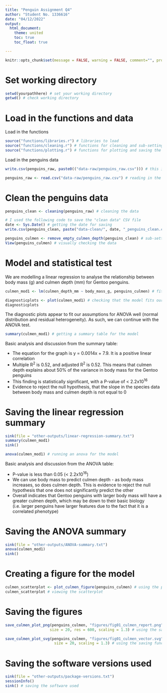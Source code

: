 ```yaml
---
title: "Penguin Assignment Q4"
author: "Student No. 1336616"
date: "04/12/2022"
output: 
  html_document:
    theme: united
    toc: true
    toc_float: true

---
```


```r
knitr::opts_chunk$set(message = FALSE, warning = FALSE, comment="", prompt=TRUE)
```

# Set working directory 
```r
setwd(yourpathhere) # set your working directory 
getwd() # check working directory 
```

# Load in the functions and data

Load in the functions

```r
source("functions/libraries.r") # libraries to load
source("functions/cleaning.r") # functions for cleaning and sub-setting the data
source("functions/plotting.r") # functions for plotting and saving the data
```

Load in the penguins data

```r
write.csv(penguins_raw, paste0(("data-raw/penguins_raw.csv"))) # this is the code I used to write the CSV
```

```r
penguins_raw <- read.csv("data-raw/penguins_raw.csv") # reading in the data
```

# Clean the penguins data

```r
penguins_clean <- cleaning(penguins_raw) # cleaning the data 

# I used the following code to save the "clean data" CSV file 
date <- Sys.Date() # getting the date for saving 
write.csv(penguins_clean, paste("data-clean/", date, "_penguins_clean.csv",sep="")) # preserving the clean data with a date
```

```r
penguins_culmen <- remove_empty_culmen_depth(penguins_clean) # sub-setting data to include Gentoo penguin species that are not NA for the culmen depth
View(penguins_culmen) # visually checking the data 
```

# Model and statistical test

We are modelling a linear regression to analyse the relationship between body mass (g) and  culmen depth (mm) for Gentoo penguins. 

```r
culmen_mod1 <- lm(culmen_depth_mm ~ body_mass_g, penguins_culmen) # fitting the linear regression model 
```

```r
diagnosticplots <- plot(culmen_mod1) # checking that the model fits our assumptions of heterogeneity by looking at the diagnostic plots. This is so that we can run the ANCOVA.
diagnosticplots
```


The diagnostic plots appear to fit our assumptions for ANOVA well (normal distribution and residual heterogeneity). As such, we can continue with the ANOVA test.

```r
summary(culmen_mod1) # getting a summary table for the model
```

Basic analysis and discussion from the summary table:

* The equation for the graph is y = 0.0014x + 7.9. It is a positive linear correlation 
* Multiple R^2^ is 0.52, and adjusted R^2^ is 0.52. This means that culmen depth explains about 50% of the variance in body mass for the Gentoo penguins
* This finding is statistically significant, with a P-value of < 2.2x10^16^
* Evidence to reject the null hypothesis, that the slope in the species data between body mass and culmen depth is not equal to 0

# Saving the linear regression summary
```r
sink(file = "other-outputs/linear-regression-summary.txt")
summary(culmen_mod1)
sink()
```

```r
anova(culmen_mod1) # running an anova for the model
```

Basic analysis and discussion from the ANOVA table:

* P-value is less than 0.05 (< 2.2x10^16^)
* We can use body mass to predict culmen depth - as body mass increases, so does culmen depth. This is evidence to reject the null hypothesis that one does not significantly predict the other
* Overall indicates that Gentoo penguins with larger body mass will have a greater culmen depth, which may be down to their basic biology (i.e. larger penguins have larger features due to the fact that it is a correlated phenotype)

# Saving the ANOVA summary
```r
sink(file = "other-outputs/ANOVA-summary.txt")
anova(culmen_mod1)
sink()
```
# Creating a figure for the model

```r
culmen_scatterplot <- plot_culmen_figure(penguins_culmen) # using the plotting function
culmen_scatterplot # viewing the scatterplot
```

# Saving the figures
```r
save_culmen_plot_png(penguins_culmen, "figures/fig01_culmen_report.png", 
                    size = 20, res = 600, scaling = 1.3) # using the saving functions to save figure as png, tailored to a report size, resolution, and scaling 

```

```r
save_culmen_plot_svg(penguins_culmen, "figures/fig01_culmen_vector.svg", 
                      size = 20, scaling = 1.3) # using the saving functions to save the figure as an svg
```

# Saving the software versions used
```r
sink(file = "other-outputs/package-versions.txt")
sessionInfo()
sink() # saving the software used
```
